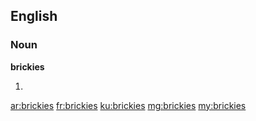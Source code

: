 ==English==

===Noun===
'''brickies'''

# {{plural of|brickie}}

[[ar:brickies]]
[[fr:brickies]]
[[ku:brickies]]
[[mg:brickies]]
[[my:brickies]]